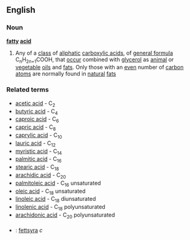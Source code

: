 ==English==
===Noun===
{{wikipedia}}
'''[[fatty]] [[acid]]'''
#{{chemistry}} Any of a [[class]] of [[aliphatic]] [[carboxylic acid]]s, of [[general formula]] C<sub>n</sub>H<sub>2n+1</sub>COOH, that [[occur]] combined with [[glycerol]] as [[animal]] or [[vegetable]] [[oil]]s and [[fat]]s. Only those with an [[even]] number of [[carbon]] [[atom]]s are normally found in [[natural]] [[fat]]s
===Related terms===
*[[acetic acid]] - C<sub>2</sub>
*[[butyric acid]] - C<sub>4</sub>
*[[caproic acid]] - C<sub>6</sub>
*[[capric acid]] - C<sub>8</sub>
*[[caprylic acid]] - C<sub>10</sub>
*[[lauric acid]] - C<sub>12</sub>
*[[myristic acid]] - C<sub>14</sub>
*[[palmitic acid]] - C<sub>16</sub>
*[[stearic acid]] - C<sub>18</sub>
*[[arachidic acid]] - C<sub>20</sub>
*[[palmitoleic acid]] - C<sub>16</sub> unsaturated
*[[oleic acid]] - C<sub>18</sub> unsaturated
*[[linoleic acid]] - C<sub>18</sub> diunsaturated
*[[linolenic acid]] - C<sub>18</sub> polyunsaturated
*[[arachidonic acid]] - C<sub>20</sub> polyunsaturated

===={{trans}}====
*{{sv}}: [[fettsyra]] ''c''